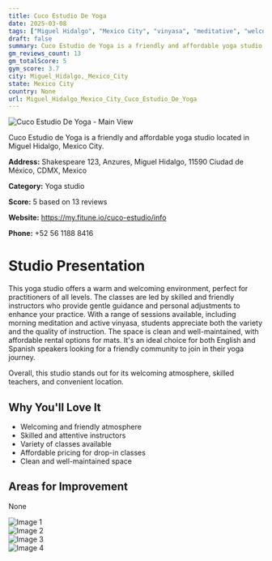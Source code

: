```yaml
---
title: Cuco Estudio De Yoga
date: 2025-03-08
tags: ["Miguel Hidalgo", "Mexico City", "vinyasa", "meditative", "welcoming", "affordable", "Miguel Hidalgo, Mexico City"]  
draft: false
summary: Cuco Estudio de Yoga is a friendly and affordable yoga studio located in Miguel Hidalgo, Mexico City.
gm_reviews_count: 13
gm_totalScore: 5
gym_score: 3.7
city: Miguel_Hidalgo,_Mexico_City
state: Mexico City
country: None
url: Miguel_Hidalgo_Mexico_City_Cuco_Estudio_De_Yoga
---
```


<div className="aspect-[16/9] relative my-8">
  <img 
    src="https://lh5.googleusercontent.com/p/AF1QipN_CFCs_5OK9Q7fmWVkh70irfTPi7boyGdseXvS=w1920-h1080-k-no"
    alt="Cuco Estudio De Yoga - Main View"
    className="object-cover absolute inset-0 w-full h-full rounded-lg"
  />
</div>

Cuco Estudio de Yoga is a friendly and affordable yoga studio located in Miguel Hidalgo, Mexico City.

**Address:** Shakespeare 123, Anzures, Miguel Hidalgo, 11590 Ciudad de México, CDMX, Mexico

**Category:** Yoga studio

**Score:** 5 based on 13 reviews

**Website:** https://my.fitune.io/cuco-estudio/info

**Phone:** +52 56 1188 8416

# Studio Presentation

This yoga studio offers a warm and welcoming environment, perfect for practitioners of all levels. The classes are led by skilled and friendly instructors who provide gentle guidance and personal adjustments to enhance your practice. With a range of sessions available, including morning meditation and active vinyasa, students appreciate both the variety and the quality of instruction. The space is clean and well-maintained, with affordable rental options for mats. It's an ideal choice for both English and Spanish speakers looking for a friendly community to join in their yoga journey.

Overall, this studio stands out for its welcoming atmosphere, skilled teachers, and convenient location.

## Why You'll Love It

- Welcoming and friendly atmosphere
- Skilled and attentive instructors
- Variety of classes available
- Affordable pricing for drop-in classes
- Clean and well-maintained space

## Areas for Improvement

None

<div className="grid grid-cols-1 xl:grid-cols-2 gap-4 my-8">
<div className="aspect-[4/3] relative"><img src="https://lh5.googleusercontent.com/p/AF1QipNvKfbzJBj8jYZu941415PxTRBwcI6RbEVcPzik=w1920-h1080-k-no" alt="Image 1" className="object-cover absolute inset-0 w-full h-full rounded-lg" /></div>
<div className="aspect-[4/3] relative"><img src="https://lh5.googleusercontent.com/p/AF1QipPbBAp7jy-wcXG55SA1jbWrAJ8yI2eBFOUstYqv=w1920-h1080-k-no" alt="Image 2" className="object-cover absolute inset-0 w-full h-full rounded-lg" /></div>
<div className="aspect-[4/3] relative"><img src="https://lh5.googleusercontent.com/p/AF1QipO4tVvwqXtdkTDFGRbM6A8kdSZrdVO0J_6jFNrA=w1920-h1080-k-no" alt="Image 3" className="object-cover absolute inset-0 w-full h-full rounded-lg" /></div>
<div className="aspect-[4/3] relative"><img src="https://streetviewpixels-pa.googleapis.com/v1/thumbnail?panoid=GniWVJeBjcaFWMPD4LBTww&cb_client=maps_sv.tactile.gps&w=203&h=100&yaw=110.06961&pitch=0&thumbfov=100" alt="Image 4" className="object-cover absolute inset-0 w-full h-full rounded-lg" /></div>
</div>